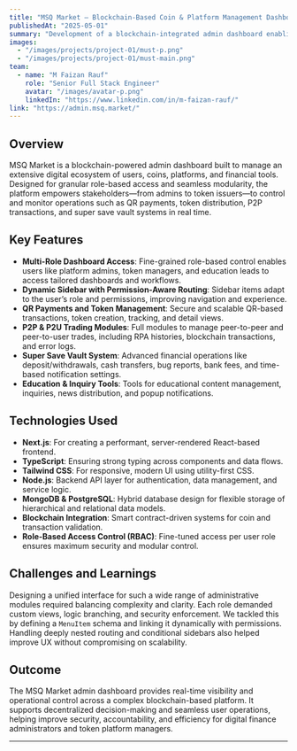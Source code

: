 ---
title: "MSQ Market – Blockchain-Based Coin & Platform Management Dashboard"
publishedAt: "2025-05-01"
summary: "Development of a blockchain-integrated admin dashboard enabling real-time coin management, platform operations, and role-based modular access control for a multi-role user ecosystem."
images:
  - "/images/projects/project-01/must-p.png"
  - "/images/projects/project-01/must-main.png"
team:
  - name: "M Faizan Rauf"
    role: "Senior Full Stack Engineer"
    avatar: "/images/avatar-p.png"
    linkedIn: "https://www.linkedin.com/in/m-faizan-rauf/"
link: "https://admin.msq.market/"
---

## Overview

MSQ Market is a blockchain-powered admin dashboard built to manage an extensive digital ecosystem of users, coins, platforms, and financial tools. Designed for granular role-based access and seamless modularity, the platform empowers stakeholders—from admins to token issuers—to control and monitor operations such as QR payments, token distribution, P2P transactions, and super save vault systems in real time.

## Key Features

- **Multi-Role Dashboard Access**: Fine-grained role-based control enables users like platform admins, token managers, and education leads to access tailored dashboards and workflows.
- **Dynamic Sidebar with Permission-Aware Routing**: Sidebar items adapt to the user’s role and permissions, improving navigation and experience.
- **QR Payments and Token Management**: Secure and scalable QR-based transactions, token creation, tracking, and detail views.
- **P2P & P2U Trading Modules**: Full modules to manage peer-to-peer and peer-to-user trades, including RPA histories, blockchain transactions, and error logs.
- **Super Save Vault System**: Advanced financial operations like deposit/withdrawals, cash transfers, bug reports, bank fees, and time-based notification settings.
- **Education & Inquiry Tools**: Tools for educational content management, inquiries, news distribution, and popup notifications.

## Technologies Used

- **Next.js**: For creating a performant, server-rendered React-based frontend.
- **TypeScript**: Ensuring strong typing across components and data flows.
- **Tailwind CSS**: For responsive, modern UI using utility-first CSS.
- **Node.js**: Backend API layer for authentication, data management, and service logic.
- **MongoDB & PostgreSQL**: Hybrid database design for flexible storage of hierarchical and relational data models.
- **Blockchain Integration**: Smart contract-driven systems for coin and transaction validation.
- **Role-Based Access Control (RBAC)**: Fine-tuned access per user role ensures maximum security and modular control.

## Challenges and Learnings

Designing a unified interface for such a wide range of administrative modules required balancing complexity and clarity. Each role demanded custom views, logic branching, and security enforcement. We tackled this by defining a `MenuItem` schema and linking it dynamically with permissions. Handling deeply nested routing and conditional sidebars also helped improve UX without compromising on scalability.

## Outcome

The MSQ Market admin dashboard provides real-time visibility and operational control across a complex blockchain-based platform. It supports decentralized decision-making and seamless user operations, helping improve security, accountability, and efficiency for digital finance administrators and token platform managers.

---
